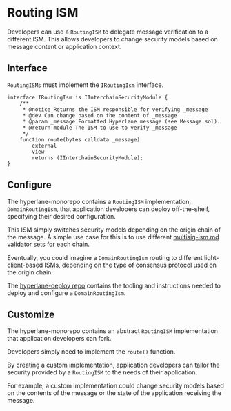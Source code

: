# Routing ISM

Developers can use a `RoutingISM` to delegate message verification to a different ISM. This allows developers to change security models based on message content or application context.&#x20;

## Interface

`RoutingISMs` must implement the `IRoutingIsm` interface.

```solidity
interface IRoutingIsm is IInterchainSecurityModule {
    /**
     * @notice Returns the ISM responsible for verifying _message
     * @dev Can change based on the content of _message
     * @param _message Formatted Hyperlane message (see Message.sol).
     * @return module The ISM to use to verify _message
     */
    function route(bytes calldata _message)
        external
        view
        returns (IInterchainSecurityModule);
}
```

## Configure

The hyperlane-monorepo contains a `RoutingISM` implementation, `DomainRoutingIsm`, that application developers can deploy off-the-shelf, specifying their desired configuration.

This ISM simply switches security models depending on the origin chain of the message. A simple use case for this is to use different [multisig-ism.md](multisig-ism.mdx "mention") validator sets for each chain.

Eventually, you could imagine a `DomainRoutingIsm` routing to different light-client-based ISMs, depending on the type of consensus protocol used on the origin chain.

The [hyperlane-deploy repo](https://github.com/hyperlane-xyz/hyperlane-deploy) contains the tooling and instructions needed to deploy and configure a `DomainRoutingIsm`.

## Customize

The hyperlane-monorepo contains an abstract `RoutingISM` implementation that application developers can fork.

Developers simply need to implement the `route()` function.

By creating a custom implementation, application developers can tailor the security provided by a `RoutingISM` to the needs of their application.

For example, a custom implementation could change security models based on the contents of the message or the state of the application receiving the message.

